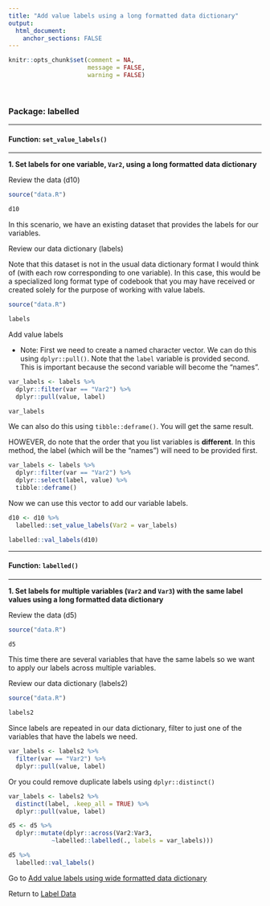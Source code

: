 ```yaml
---
title: "Add value labels using a long formatted data dictionary"
output: 
  html_document:
    anchor_sections: FALSE
---
```


```r
knitr::opts_chunk$set(comment = NA,
                      message = FALSE,
                      warning = FALSE)
```

<br>

### Package: labelled

---

#### Function: `set_value_labels()`

---

**1\. Set labels for one variable, `Var2`, using a long formatted data dictionary**

Review the data (d10)

```r

source("data.R")

d10

```

In this scenario, we have an existing dataset that provides the labels for our variables. 

Review our data dictionary (labels)

Note that this dataset is not in the usual data dictionary format I would think of (with each row corresponding to one variable). In this case, this would be a specialized long format type of codebook that you may have received or created solely for the purpose of working with value labels.

```r

source("data.R")

labels

```

Add value labels

* Note: First we need to create a named character vector. We can do this using `dplyr::pull()`. Note that the `label` variable is provided second. This is important because the second variable will become the "names".

```r

var_labels <- labels %>%
  dplyr::filter(var == "Var2") %>%
  dplyr::pull(value, label) 

```

```r

var_labels

```

We can also do this using `tibble::deframe()`. You will get the same result. 

HOWEVER, do note that the order that you list variables is **different**. In this method, the label (which will be the "names") will need to be provided first. 

```r

var_labels <- labels %>%
  dplyr::filter(var == "Var2") %>%
  dplyr::select(label, value) %>%
  tibble::deframe()

```

Now we can use this vector to add our variable labels.

```r

d10 <- d10 %>%
  labelled::set_value_labels(Var2 = var_labels)

labelled::val_labels(d10)

```

---

#### Function: `labelled()`

---


**1\. Set labels for multiple variables (`Var2` and `Var3`) with the same label values using a long formatted data dictionary**

Review the data (d5)

```r

source("data.R")

d5

```

This time there are several variables that have the same labels so we want to apply our labels across multiple variables.

Review our data dictionary (labels2)

```r

source("data.R")

labels2

```

Since labels are repeated in our data dictionary, filter to just one of the variables that have the labels we need.

```r

var_labels <- labels2 %>%
  filter(var == "Var2") %>%
  dplyr::pull(value, label) 

```

Or you could remove duplicate labels using `dplyr::distinct()`

```r

var_labels <- labels2 %>%
  distinct(label, .keep_all = TRUE) %>%
  dplyr::pull(value, label) 

```


```r

d5 <- d5 %>% 
  dplyr::mutate(dplyr::across(Var2:Var3, 
            ~labelled::labelled(., labels = var_labels)))

d5 %>% 
  labelled::val_labels()

```

Go to [Add value labels using wide formatted data dictionary](https://cghlewis.github.io/data-wrangling-functions/labelling-data/add-value-labels-dictionary-wide.html)

Return to [Label Data](https://github.com/Cghlewis/data-wrangling-functions/wiki/Label Data)